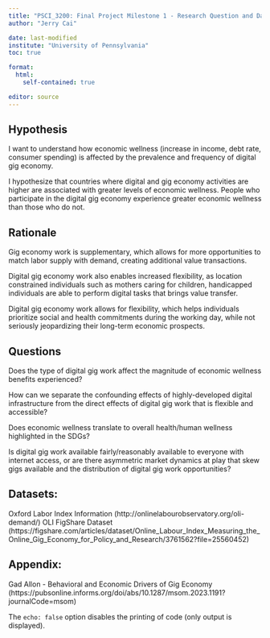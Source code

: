 ```yaml
---
title: "PSCI_3200: Final Project Milestone 1 - Research Question and Dataset"
author: "Jerry Cai"

date: last-modified
institute: "University of Pennsylvania"
toc: true

format:
  html: 
    self-contained: true

editor: source
---
```


## Hypothesis

I want to understand how economic wellness (increase in income, debt rate, consumer spending) is affected by the prevalence and frequency of digital gig economy. 

I hypothesize that countries where digital and gig economy activities are higher are associated with greater levels of economic wellness. People who participate in the digital gig economy experience greater economic wellness than those who do not. 

## Rationale
Gig economy work is supplementary, which allows for more opportunities to match labor supply with demand, creating additional value transactions. 

Digital gig economy work also enables increased flexibility, as location constrained individuals such as mothers caring for children, handicapped individuals are able to perform digital tasks that brings value transfer. 

Digital gig economy work allows for flexibility, which helps individuals prioritize social and health commitments during the working day, while not seriously jeopardizing their long-term economic prospects. 

## Questions
Does the type of digital gig work affect the magnitude of economic wellness benefits experienced?

How can we separate the confounding effects of highly-developed digital infrastructure from the direct effects of digital gig work that is flexible and accessible?

Does economic wellness translate to overall health/human wellness highlighted in the SDGs?

Is digital gig work available fairly/reasonably available to everyone with internet access, or are there asymmetric market dynamics at play that skew gigs available and the distribution of digital gig work opportunities?


## Datasets:
Oxford Labor Index Information (http://onlinelabourobservatory.org/oli-demand/)
OLI FigShare Dataset (https://figshare.com/articles/dataset/Online_Labour_Index_Measuring_the_Online_Gig_Economy_for_Policy_and_Research/3761562?file=25560452)


## Appendix:

Gad Allon - Behavioral and Economic Drivers of Gig Economy (https://pubsonline.informs.org/doi/abs/10.1287/msom.2023.1191?journalCode=msom)



The `echo: false` option disables the printing of code (only output is displayed).
